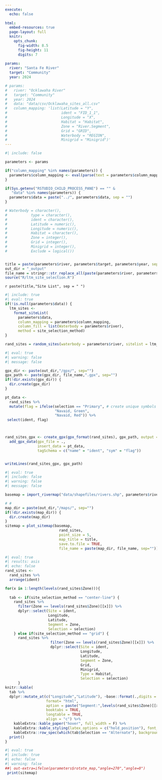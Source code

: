 ```yaml
---
execute: 
  echo: false
  
html:
  embed-resources: true
  page-layout: full
  knitr:
    opts_chunk: 
      fig-width: 8.5
      fig-height: 11
      digits: 7
      
params:
  river: "Santa Fe River"
  target: "Community"
  year: 2024

# params:
#   river: "Ocklawaha River"
#   target: "Community"
#   year: 2024
#   data: "data/csv/Ocklawaha_sites_all.csv"
#   column_mapping: 'list(Latitude = "Y",
#                         ident = "FID_1_1",
#                         Longitude = "X",
#                         Habitat = "Habitat",
#                         Zone = "River.Segment",
#                         Grid = "GRID",
#                         Waterbody = "REGION",
#                         Minigrid = "Minigrid")'
---
```



```r
#| include: false

parameters <- params

if("column_mapping" %in% names(parameters)) {
  parameters$column_mapping <- eval(parse(text = parameters$column_mapping))
}

if(Sys.getenv("RSTUDIO_CHILD_PROCESS_PANE") == "" &
   "data" %in% names(parameters)) {
  parameters$data = paste("../", parameters$data, sep = "")
}

# Waterbody = character(),
#           type = character(),
#           ident = character(),
#           Latitude = numeric(),
#           Longitude = numeric(),
#           Habitat = character(),
#           Zone = integer(),
#           Grid = integer(),
#           Minigrid = integer(),
#           Exclude = logical())


title = paste(parameters$river, parameters$target, parameters$year, sep=" ")
out_dir = "_output"
file_name = stringr::str_replace_all(paste(parameters$river, parameters$target, parameters$year, sep="_")," ", "_")
source("R/ltm_site_selection.R")
```

::: {.title .h1}

`r paste(title,"Site List", sep = " ")`

:::

```r
#| include: true
#| eval: true
if(!is.null(parameters$data)) {
  ltm_sites <- 
    format_siteList(
      parameters$data,
      column_mapping = parameters$column_mapping,
      column_fill = list(Waterbody = parameters$river),
      method = site_selection_method)
}

```


```r

rand_sites = random_sites(waterbody = parameters$river, sitelist = ltm_sites)

```

```r
#| eval: true
#| warning: false
#| message: false

gpx_dir <- paste(out_dir,"/gpx/", sep="")
gpx_path <- paste(gpx_dir, file_name,".gpx", sep="")
if(!dir.exists(gpx_dir)) {
  dir.create(gpx_dir)
}

pt_data <- 
  rand_sites %>% 
  mutate(flag = ifelse(selection == "Primary", # create unique symbols for primary and alt sites
                       "Navaid, Green",  
                       "Navaid, Red")) %>% 
 select(ident, flag)



rand_sites_gpx <- create_gpx(gpx_format(rand_sites), gpx_path, output = FALSE) %>% 
  add_gpx_data(gpx_file = .,
               insert_data = pt_data,
               tagSchema = c("name" = "ident", "sym" = "flag"))


writeLines(rand_sites_gpx, gpx_path)

```

```r
#| eval: true
#| include: false
#| warning: false
#| message: false

basemap = import_rivermap("data/shapefiles/rivers.shp", parameters$river)

# # 
map_dir = paste(out_dir,"/maps/", sep="")
if(!dir.exists(map_dir)) {
  dir.create(map_dir)
}
sitemap = plot_sitemap(basemap,
                         rand_sites,
                         point_size = 5,
                         map_title = title,
                         save.to.file = TRUE,
                         file_name = paste(map_dir, file_name, sep=""))
```

```r
#| eval: true
#| results: asis
#| echo: false
rand_sites <- 
  rand_sites %>% 
  arrange(ident) 

for(x in 1:length(levels(rand_sites$Zone))){
  
  tab <- if(site_selection_method == "center-line") {
    rand_sites %>% 
      filter(Zone == levels(rand_sites$Zone)[[x]]) %>%
      dplyr::select(Site = ident, 
                    Longitude,
                    Latitude, 
                    Segment = Zone, 
                    Selection = selection)
    } else if(site_selection_method == "grid") {
      rand_sites %>% 
                     filter(Zone == levels(rand_sites$Zone)[[x]]) %>%
                     dplyr::select(Site = ident, 
                                   Longitude,
                                   Latitude, 
                                   Segment = Zone,
                                   Grid,
                                   Minigrid,
                                   Type = Habitat,
                                   Selection = selection)
      }
knitr::kable(
  tab %>% 
  dplyr::mutate_at(c("Longitude","Latitude"), ~base::format(.,digits = 7)),
                   format= "html", 
                   aption = paste("Segment:",levels(rand_sites$Zone)[[x]], sep=" "),
                   booktabs = TRUE,
                   longtable = TRUE, 
                   align = "c") %>%
    kableExtra::kable_paper("hover", full_width = F) %>% 
    kableExtra::kable_styling(latex_options = c("hold_position"), font_size = 14) %>%
    kableExtra::row_spec(which(tab$Selection == "Alternate"), background = "#ECECEC") %>% 
  print()
}
```

```r
#| eval: true
#| include: true
#| echo: false
#| warning: false
##| out-extra=ifelse(parameters$rotate_map,"angle=270","angle=0")  
 print(sitemap)
```
